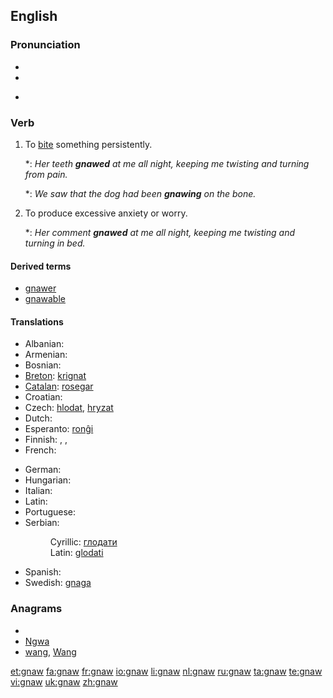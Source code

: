 ==English==

===Pronunciation===
* {{IPA|/nɔː/}}
* {{audio|en-us-gnaw.ogg|Audio (US)}}

* {{rhymes|ɔː}}

===Verb===
{{en-verb|gnaws|gnawing|gnawed|'''[[gnawed]]''' or '''[[gnawn]]'''}}

# {{transitive}} To [[bite]] something persistently.
#*: ''Her teeth '''gnawed''' at me all night, keeping me twisting and turning from pain.''
#*: ''We saw that the dog had been '''gnawing''' on the bone.''
# {{intransitive}} To produce excessive anxiety or worry.
#*: ''Her comment '''gnawed''' at me all night, keeping me twisting and turning in bed.''

====Derived terms====
* [[gnawer]]
* [[gnawable]]

====Translations====
{{trans-top|to bite something persistently}}
* Albanian: {{t-|sq|bren|xs=Albanian}}
* Armenian: {{t-|hy|կրծել|tr=krçel}}
* Bosnian: {{t-|bs|glodati}}
* [[Breton]]: [[krignat]]
* [[Catalan]]: [[rosegar]]
* Croatian: {{t-|hr|glodati}}
* Czech: [[hlodat]], [[hryzat]]
* Dutch: {{t+|nl|knagen}}
* Esperanto: [[ronĝi]]
* Finnish: {{t-|fi|jyrsiä}}, {{t-|fi|jäytää}}, {{t+|fi|kalvaa}}
* French: {{t+|fr|ronger}}
{{trans-mid}}
* German: {{t+|de|nagen}}
* Hungarian: {{t+|hu|rág}}
* Italian: {{t-|it|rodere}}
* Latin: {{t-|la|rodo|alt=rōdō}}
* Portuguese: {{t+|pt|roer}}
* Serbian:
*: Cyrillic: [[глодати]]
*: Latin: [[glodati]]
* Spanish: {{t-|es|roer}}
* Swedish: [[gnaga]]
{{trans-bottom}}

===Anagrams===
* {{alphagram|agnw}}
* [[Ngwa#English|Ngwa]]
* [[wang#English|wang]], [[Wang#English|Wang]]

[[et:gnaw]]
[[fa:gnaw]]
[[fr:gnaw]]
[[io:gnaw]]
[[li:gnaw]]
[[nl:gnaw]]
[[ru:gnaw]]
[[ta:gnaw]]
[[te:gnaw]]
[[vi:gnaw]]
[[uk:gnaw]]
[[zh:gnaw]]